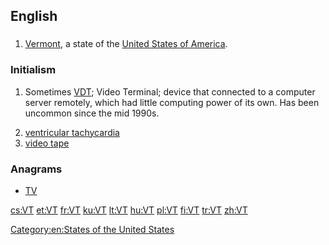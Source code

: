 {{also|vt|Vt.|␋}}
==English==

==={{abbreviation-old|en}}===
{{en-abbr}}

# [[Vermont]], a state of the [[United States of America]].

===Initialism===
{{en-initialism}}

# {{context|dated|lang=en}} Sometimes [[VDT]]; Video Terminal; device that connected to a computer server remotely, which had little computing power of its own. Has been uncommon since the mid 1990s.
# [[ventricular tachycardia]]
# [[video tape]]

===Anagrams===
* [[TV#English|TV]] 

[[Category:en:States of the United States]]

[[cs:VT]]
[[et:VT]]
[[fr:VT]]
[[ku:VT]]
[[lt:VT]]
[[hu:VT]]
[[pl:VT]]
[[fi:VT]]
[[tr:VT]]
[[zh:VT]]